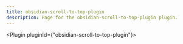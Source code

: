 ---
title: obsidian-scroll-to-top-plugin
description: Page for the obsidian-scroll-to-top-plugin plugin.
---


<Plugin pluginId={"obsidian-scroll-to-top-plugin"}></Plugin>